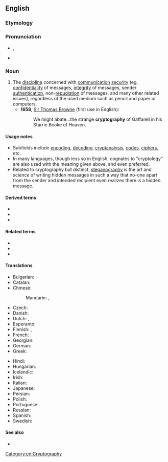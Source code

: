 ==English==
{{wikipedia}}

===Etymology===
{{confix|en|crypto|graphy}}

===Pronunciation===
* {{enPR|krĭptŏgʹrəfē}}, {{IPA|en|[kɹ̥ɪpˈtʰɒɡɹəfiː]|/kɹɪpˈtɒɡ.ɹə.fi/}}
* {{rhymes|en|ɒɡɹəfiː}}

===Noun===
{{en-noun|-|cryptographies}}

# The [[discipline]] concerned with [[communication]] [[security]] (eg, [[confidentiality]] of messages, [[integrity]] of messages, sender [[authentication]], non-[[repudiation]] of messages, and many other related issues), regardless of the used medium such as pencil and paper or computers.
#* '''1658''', [[w:Thomas Browne|Sir Thomas Browne]] (first use in English):
#*: We might abate...the strange '''cryptography''' of Gaffarell in his Starrie Booke of Heaven.

====Usage notes====
* Subfields include [[encode|encoding]], [[decode|decoding]], [[cryptanalysis]], [[code]]s, [[cipher]]s, etc.
* In many languages, though less so in English, cognates to "cryptology" are also used with the meaning given above, and even preferred.
* Related to cryptography but distinct, [[steganography]] is the art and science of writing hidden messages in such a way that no-one apart from the sender and intended recipient even realizes there is a hidden message.

====Derived terms====
* {{l|en|anticryptography}}
* {{l|en|asymmetric cryptography}}
* {{l|en|public-key cryptography}}

====Related terms====
* {{l|en|crypt}}
* {{l|en|cryptology}}
* {{l|en|cryptanalysis}}

====Translations====
{{trans-top|discipline concerned with communication security}}
* Bulgarian: {{t|bg|криптография|f}}
* Catalan: {{t|ca|criptografia|f}}
* Chinese:
*: Mandarin: {{t+|cmn|密碼學}}, {{t+|cmn|密码学|tr=mìmǎxué}}
* Czech: {{t+|cs|kryptografie|f}}
* Danish: {{t|da|kryptografi}}
* Dutch: {{t+|nl|cryptografie|n}}, {{t+|nl|geheimschrift|f}}
* Esperanto: {{t|eo|kriptografio}}
* Finnish: {{t+|fi|kryptografia}}, {{t|fi|salakirjoitustaito}}
* French: {{t+|fr|cryptographie|f}}
* Georgian: {{t|ka|კრიპტოგრაფია}}
* German: {{t+|de|Kryptographie|f}}
* Greek: {{t+|el|κρυπτογραφία|f}}
{{trans-mid}}
* Hindi: {{t|hi|गूढ़लेखन|m|tr=gudalekhan}}
* Hungarian: {{t+|hu|kriptográfia}}
* Icelandic: {{t|is|dulritunarfræði|f}}
* Irish: {{t|ga|cripteagrafaíocht|f}}
* Italian: {{t+|it|crittografia|f}}
* Japanese: {{t|ja|暗号論|tr=angōron}}
* Persian: {{t+|fa|رمزنگاری|tr=ramz-negâri|sc=fa-Arab}}
* Polish: {{t+|pl|kryptografia|f}}
* Portuguese: {{t+|pt|criptografia|f}}
* Russian: {{t+|ru|криптогра́фия|f}}
* Spanish: {{t+|es|criptografía|f}}
* Swedish: {{t+|sv|kryptografi|c}}
{{trans-bottom}}

====See also====
* {{l|en|Appendix:Glossary of cryptography}}

[[Category:en:Cryptography]]